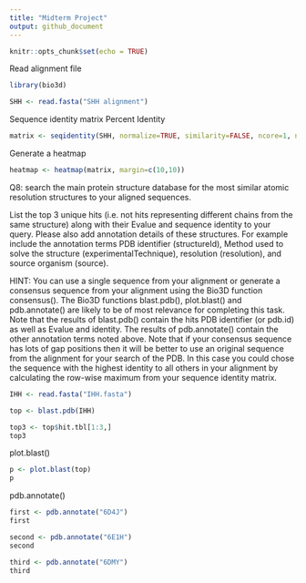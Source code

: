 ```yaml
---
title: "Midterm Project"
output: github_document
---
```


```r
knitr::opts_chunk$set(echo = TRUE)
```

Read alignment file
```r
library(bio3d)

SHH <- read.fasta("SHH alignment")
```

Sequence identity matrix
Percent Identity
```r
matrix <- seqidentity(SHH, normalize=TRUE, similarity=FALSE, ncore=1, nseg.scale=1)
```

Generate a heatmap
```r
heatmap <- heatmap(matrix, margin=c(10,10))
```

Q8: search the main protein structure database for the most similar atomic resolution structures to your aligned sequences. 

List the top 3 unique hits (i.e. not hits representing different chains from the same structure) along with their Evalue and sequence identity to your query. Please also add annotation details of these structures. For example include the annotation terms PDB identifier (structureId), Method used to solve the structure (experimentalTechnique), resolution (resolution), and source organism (source). 

HINT: You can use a single sequence from your alignment or generate a consensus sequence from your alignment using the Bio3D function consensus(). The Bio3D functions blast.pdb(), plot.blast() and pdb.annotate() are likely to be of most relevance for completing this task. Note that the results of blast.pdb() contain the hits PDB identifier (or pdb.id) as well as Evalue and identity. The results of pdb.annotate() contain the other annotation terms noted above. Note that if your consensus sequence has lots of gap positions then it will be better to use an original sequence from the alignment for your search of the PDB. In this case you could chose the sequence with the highest identity to all others in your alignment by calculating the row-wise maximum from your sequence identity matrix. 

```r
IHH <- read.fasta("IHH.fasta")
```

```r
top <- blast.pdb(IHH)

```


```r
top3 <- top$hit.tbl[1:3,]
top3
```

plot.blast()
```r
p <- plot.blast(top)
p
```


pdb.annotate()
```r
first <- pdb.annotate("6D4J")
first
```

```r
second <- pdb.annotate("6E1H")
second
```

```r
third <- pdb.annotate("6DMY")
third
```